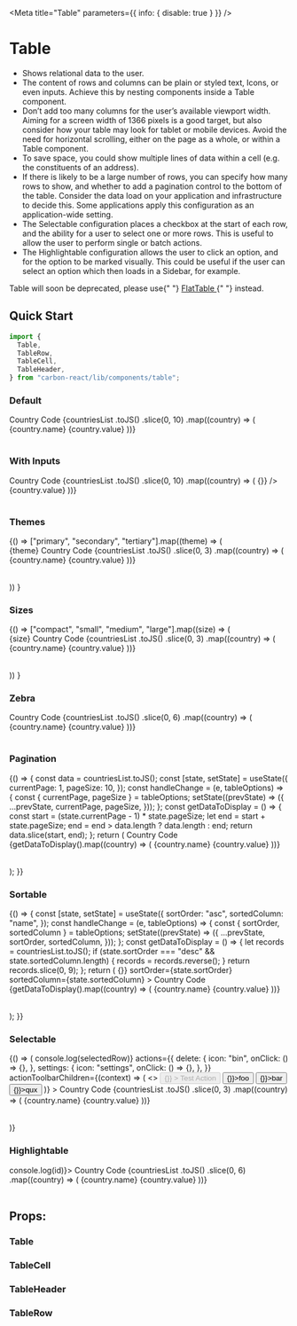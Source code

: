 


<Meta title="Table" parameters={{ info: { disable: true } }} />

# Table

- Shows relational data to the user.
- The content of rows and columns can be plain or styled text, Icons, or even inputs. Achieve this by nesting components inside a Table component.
- Don’t add too many columns for the user’s available viewport width. Aiming for a screen width of 1366 pixels is a good target, but also consider how your table may look for tablet or mobile devices. Avoid the need for horizontal scrolling, either on the page as a whole, or within a Table component.
- To save space, you could show multiple lines of data within a cell (e.g. the constituents of an address).
- If there is likely to be a large number of rows, you can specify how many rows to show, and whether to add a pagination control to the bottom of the table. Consider the data load on your application and infrastructure to decide this. Some applications apply this configuration as an application-wide setting.
- The Selectable configuration places a checkbox at the start of each row, and the ability for a user to select one or more rows. This is useful to allow the user to perform single or batch actions.
- The Highlightable configuration allows the user to click an option, and for the option to be marked visually. This could be useful if the user can select an option which then loads in a Sidebar, for example.

<Preview>
  <div
    style={{
      backgroundColor: "red",
      textAlign: "center",
      color: "white",
      padding: 20,
      fontWeight: "bold",
      marginBottom: 10,
    }}
  >
    Table will soon be deprecated, please use{" "}
    <a
      tabIndex={0}
      href="https://carbon.sage.com/?path=/story/design-system-flat-table--default-story"
    >
      FlatTable
    </a>{" "}
    instead.
  </div>
</Preview>

## Quick Start

```javascript
import {
  Table,
  TableRow,
  TableCell,
  TableHeader,
} from "carbon-react/lib/components/table";
```

### Default

<Preview>
  <Story name="default">
    <Table>
      <TableRow as="header">
        <TableHeader>Country</TableHeader>
        <TableHeader>Code</TableHeader>
      </TableRow>
      {countriesList
        .toJS()
        .slice(0, 10)
        .map((country) => (
          <TableRow key={country.value}>
            <TableCell>{country.name}</TableCell>
            <TableCell>{country.value}</TableCell>
          </TableRow>
        ))}
    </Table>
  </Story>
</Preview>

### With Inputs

<Preview>
  <Story name="with inputs">
    <Table>
      <TableRow as="header">
        <TableHeader>Country</TableHeader>
        <TableHeader>Code</TableHeader>
      </TableRow>
      {countriesList
        .toJS()
        .slice(0, 10)
        .map((country) => (
          <TableRow key={country.value}>
            <TableCell>
              <Textbox onChange={() => {}} />
            </TableCell>
            <TableCell>{country.value}</TableCell>
          </TableRow>
        ))}
    </Table>
  </Story>
</Preview>

### Themes

<Preview>
  <Story name="themes">
    {() =>
      ["primary", "secondary", "tertiary"].map((theme) => (
        <div key={theme}>
          <Typography textTransform="capitalize" my={2} variant="h3">
            {theme}
          </Typography>
          <Table theme={theme}>
            <TableRow as="header">
              <TableHeader>Country</TableHeader>
              <TableHeader>Code</TableHeader>
            </TableRow>
            {countriesList
              .toJS()
              .slice(0, 3)
              .map((country) => (
                <TableRow key={country.value}>
                  <TableCell>{country.name}</TableCell>
                  <TableCell>{country.value}</TableCell>
                </TableRow>
              ))}
          </Table>
        </div>
      ))
    }
  </Story>
</Preview>

### Sizes

<Preview>
  <Story name="sizes">
    {() =>
      ["compact", "small", "medium", "large"].map((size) => (
        <div key={size}>
          <Typography textTransform="capitalize" my={2} variant="h3">
            {size}
          </Typography>
          <Table size={size}>
            <TableRow as="header">
              <TableHeader>Country</TableHeader>
              <TableHeader>Code</TableHeader>
            </TableRow>
            {countriesList
              .toJS()
              .slice(0, 3)
              .map((country) => (
                <TableRow key={country.value}>
                  <TableCell>{country.name}</TableCell>
                  <TableCell>{country.value}</TableCell>
                </TableRow>
              ))}
          </Table>
        </div>
      ))
    }
  </Story>
</Preview>

### Zebra

<Preview>
  <Story name="zebra">
    <Table isZebra>
      <TableRow as="header">
        <TableHeader>Country</TableHeader>
        <TableHeader>Code</TableHeader>
      </TableRow>
      {countriesList
        .toJS()
        .slice(0, 6)
        .map((country) => (
          <TableRow key={country.value}>
            <TableCell>{country.name}</TableCell>
            <TableCell>{country.value}</TableCell>
          </TableRow>
        ))}
    </Table>
  </Story>
</Preview>

### Pagination

<Preview>
  <Story name="pagination">
    {() => {
      const data = countriesList.toJS();
      const [state, setState] = useState({
        currentPage: 1,
        pageSize: 10,
      });
      const handleChange = (e, tableOptions) => {
        const { currentPage, pageSize } = tableOptions;
        setState((prevState) => ({
          ...prevState,
          currentPage,
          pageSize,
        }));
      };
      const getDataToDisplay = () => {
        const start = (state.currentPage - 1) * state.pageSize;
        let end = start + state.pageSize;
        end = end > data.length ? data.length : end;
        return data.slice(start, end);
      };
      return (
        <Table
          paginate
          onChange={handleChange}
          totalRecords={data.length}
          pageSize={state.pageSize}
          showPageSizeSelection
        >
          <TableRow as="header">
            <TableHeader>Country</TableHeader>
            <TableHeader>Code</TableHeader>
          </TableRow>
          {getDataToDisplay().map((country) => (
            <TableRow key={country.value}>
              <TableCell>{country.name}</TableCell>
              <TableCell>{country.value}</TableCell>
            </TableRow>
          ))}
        </Table>
      );
    }}
  </Story>
</Preview>

### Sortable

<Preview>
  <Story name="sortable">
    {() => {
      const [state, setState] = useState({
        sortOrder: "asc",
        sortedColumn: "name",
      });
      const handleChange = (e, tableOptions) => {
        const { sortOrder, sortedColumn } = tableOptions;
        setState((prevState) => ({
          ...prevState,
          sortOrder,
          sortedColumn,
        }));
      };
      const getDataToDisplay = () => {
        let records = countriesList.toJS();
        if (state.sortOrder === "desc" && state.sortedColumn.length) {
          records = records.reverse();
        }
        return records.slice(0, 9);
      };
      return (
        <Table
          onChange={handleChange}
          onSort={() => {}}
          sortOrder={state.sortOrder}
          sortedColumn={state.sortedColumn}
        >
          <TableRow as="header">
            <TableHeader sortable name="name">
              Country
            </TableHeader>
            <TableHeader sortable name="code" width="200">
              Code
            </TableHeader>
          </TableRow>
          {getDataToDisplay().map((country) => (
            <TableRow key={country.value}>
              <TableCell>{country.name}</TableCell>
              <TableCell>{country.value}</TableCell>
            </TableRow>
          ))}
        </Table>
      );
    }}
  </Story>
</Preview>

### Selectable

<Preview>
  <Story name="selectable">
    {() => (
      <Table
        selectable
        onSelect={(selectedRow) => console.log(selectedRow)}
        actions={{
          delete: {
            icon: "bin",
            onClick: () => {},
          },
          settings: {
            icon: "settings",
            onClick: () => {},
          },
        }}
        actionToolbarChildren={(context) => (
          <>
            <Button
              disabled={context.disabled}
              key="single-action"
              onClick={() => {}}
            >
              Test Action
            </Button>
            <MultiActionButton
              text="Actions"
              disabled={context.disabled}
              key="multi-actions"
            >
              <Button onClick={() => {}}>foo</Button>
              <Button onClick={() => {}}>bar</Button>
              <Button onClick={() => {}}>qux</Button>
            </MultiActionButton>
          </>
        )}
      >
        <TableRow as="header" uniqueID="header">
          <TableHeader>Country</TableHeader>
          <TableHeader>Code</TableHeader>
        </TableRow>
        {countriesList
          .toJS()
          .slice(0, 3)
          .map((country) => (
            <TableRow key={country.value} uniqueID={country.value}>
              <TableCell>{country.name}</TableCell>
              <TableCell>{country.value}</TableCell>
            </TableRow>
          ))}
      </Table>
    )}
  </Story>
</Preview>

### Highlightable

<Preview>
  <Story name="highlightable" parameters={{ chromatic: { disable: true } }}>
    <Table highlightable onHighlight={(id) => console.log(id)}>
      <TableRow as="header" uniqueID="header">
        <TableHeader>Country</TableHeader>
        <TableHeader>Code</TableHeader>
      </TableRow>
      {countriesList
        .toJS()
        .slice(0, 6)
        .map((country) => (
          <TableRow key={country.value} uniqueID={country.value}>
            <TableCell>{country.name}</TableCell>
            <TableCell>{country.value}</TableCell>
          </TableRow>
        ))}
    </Table>
  </Story>
</Preview>

## Props:

### Table

<Props of={Table} />

### TableCell

<Props of={TableCell} />

### TableHeader

<Props of={TableHeader} />

### TableRow

<Props of={TableRow} />

